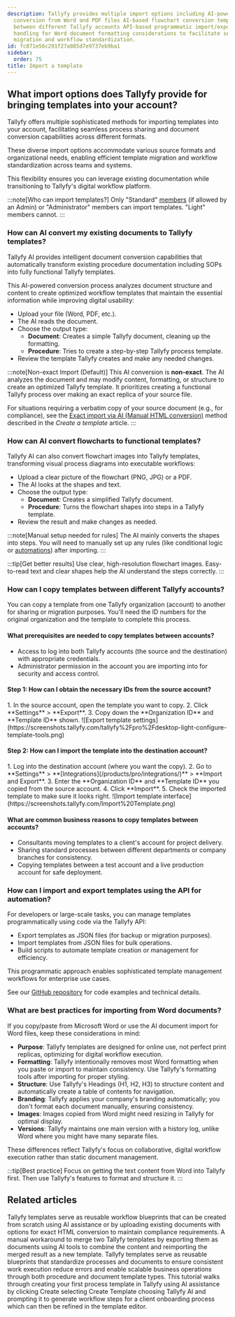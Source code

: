```yaml
---
description: Tallyfy provides multiple import options including AI-powered document
  conversion from Word and PDF files AI-based flowchart conversion template copying
  between different Tallyfy accounts API-based programmatic import/export and specialized
  handling for Word document formatting considerations to facilitate seamless template
  migration and workflow standardization.
id: fc871e56c291f27a885d7e9737eb9ba1
sidebar:
  order: 75
title: Import a template
---
```



## What import options does Tallyfy provide for bringing templates into your account?

Tallyfy offers multiple sophisticated methods for importing templates into your account, facilitating seamless process sharing and document conversion capabilities across different formats.

These diverse import options accommodate various source formats and organizational needs, enabling efficient template migration and workflow standardization across teams and systems.

This flexibility ensures you can leverage existing documentation while transitioning to Tallyfy's digital workflow platform.

:::note[Who can import templates?]
Only "Standard" [members](/products/pro/documenting/members/) (if allowed by an Admin) or "Administrator" members can import templates. "Light" members cannot.
:::

### How can AI convert my existing documents to Tallyfy templates?

Tallyfy AI provides intelligent document conversion capabilities that automatically transform existing procedure documentation including SOPs into fully functional Tallyfy templates.

This AI-powered conversion process analyzes document structure and content to create optimized workflow templates that maintain the essential information while improving digital usability:

- Upload your file (Word, PDF, etc.).
- The AI reads the document.
- Choose the output type:
  - **Document**: Creates a simple Tallyfy document, cleaning up the formatting.
  - **Procedure**: Tries to create a step-by-step Tallyfy process template.
- Review the template Tallyfy creates and make any needed changes.

:::note[Non-exact Import (Default)]
This AI conversion is **non-exact**. The AI analyzes the document and may modify content, formatting, or structure to create an optimized Tallyfy template. It prioritizes creating a functional Tallyfy process over making an exact replica of your source file.

For situations requiring a verbatim copy of your source document (e.g., for compliance), see the [Exact import via AI (Manual HTML conversion)](/products/pro/documenting/templates/create-template/#exact-import-via-ai-manual-html-conversion) method described in the *Create a template* article.
:::

### How can AI convert flowcharts to functional templates?

Tallyfy AI can also convert flowchart images into Tallyfy templates, transforming visual process diagrams into executable workflows:

- Upload a clear picture of the flowchart (PNG, JPG) or a PDF.
- The AI looks at the shapes and text.
- Choose the output type:
  - **Document**: Creates a simplified Tallyfy document.
  - **Procedure**: Turns the flowchart shapes into steps in a Tallyfy template.
- Review the result and make changes as needed.

:::note[Manual setup needed for rules]
The AI mainly converts the shapes into steps. You will need to manually set up any rules (like conditional logic or [automations](/products/pro/documenting/templates/automations/)) after importing.
:::

:::tip[Get better results]
Use clear, high-resolution flowchart images. Easy-to-read text and clear shapes help the AI understand the steps correctly.
:::

### How can I copy templates between different Tallyfy accounts?

You can copy a template from one Tallyfy organization (account) to another for sharing or migration purposes. You'll need the ID numbers for the original organization and the template to complete this process.

#### What prerequisites are needed to copy templates between accounts?
- Access to log into both Tallyfy accounts (the source and the destination) with appropriate credentials.
- Administrator permission in the account you are importing into for security and access control.

#### Step 1: How can I obtain the necessary IDs from the source account?
<Steps>
1. In the source account, open the template you want to copy.
2. Click **Settings** > **Export**.
3. Copy down the **Organization ID** and **Template ID** shown.
   ![Export template settings](https://screenshots.tallyfy.com/tallyfy%2Fpro%2Fdesktop-light-configure-template-tools.png)
</Steps>

#### Step 2: How can I import the template into the destination account?
<Steps>
1. Log into the destination account (where you want the copy).
2. Go to **Settings** > **[Integrations](/products/pro/integrations/)** > **Import and Export**.
3. Enter the **Organization ID** and **Template ID** you copied from the source account.
4. Click **Import**.
5. Check the imported template to make sure it looks right.
   ![Import template interface](https://screenshots.tallyfy.com/Import%20Template.png)
</Steps>

#### What are common business reasons to copy templates between accounts?
- Consultants moving templates to a client's account for project delivery.
- Sharing standard processes between different departments or company branches for consistency.
- Copying templates between a test account and a live production account for safe deployment.

### How can I import and export templates using the API for automation?

For developers or large-scale tasks, you can manage templates programmatically using code via the Tallyfy API:

- Export templates as JSON files (for backup or migration purposes).
- Import templates from JSON files for bulk operations.
- Build scripts to automate template creation or management for efficiency.

This programmatic approach enables sophisticated template management workflows for enterprise use cases.

See our [GitHub repository](https://github.com/tallyfy/api-support/) for code examples and technical details.

### What are best practices for importing from Word documents?

If you copy/paste from Microsoft Word or use the AI document import for Word files, keep these considerations in mind:

- **Purpose**: Tallyfy templates are designed for online use, not perfect print replicas, optimizing for digital workflow execution.
- **Formatting**: Tallyfy intentionally removes most Word formatting when you paste or import to maintain consistency. Use Tallyfy's formatting tools after importing for proper styling.
- **Structure**: Use Tallyfy's Headings (H1, H2, H3) to structure content and automatically create a table of contents for navigation.
- **Branding**: Tallyfy applies your company's branding automatically; you don't format each document manually, ensuring consistency.
- **Images**: Images copied from Word might need resizing in Tallyfy for optimal display.
- **Versions**: Tallyfy maintains one main version with a history log, unlike Word where you might have many separate files.

These differences reflect Tallyfy's focus on collaborative, digital workflow execution rather than static document management.

:::tip[Best practice]
Focus on getting the text content from Word into Tallyfy first. Then use Tallyfy's features to format and structure it.
:::


## Related articles
<CardGrid>
<LinkTitleCard header="<b>Templates > How to create templates in Tallyfy</b>" href="/products/pro/documenting/templates/create-template/" > Tallyfy templates serve as reusable workflow blueprints that can be created from scratch using AI assistance or by uploading existing documents with options for exact HTML conversion to maintain compliance requirements. </LinkTitleCard>
<LinkTitleCard header="<b>How To > How to merge two process templates into one</b>" href="/products/pro/tutorials/how-to/how-to-merge-two-process-templates/" > A manual workaround to merge two Tallyfy templates by exporting them as documents using AI tools to combine the content and reimporting the merged result as a new template. </LinkTitleCard>
<LinkTitleCard header="<b>Documenting > Templates</b>" href="/products/pro/documenting/templates/" > Tallyfy templates serve as reusable blueprints that standardize processes and documents to ensure consistent work execution reduce errors and enable scalable business operations through both procedure and document template types. </LinkTitleCard>
<LinkTitleCard header="<b>Tutorials > Create your first template</b>" href="/products/pro/tutorials/your-first-template/" > This tutorial walks through creating your first process template in Tallyfy using AI assistance by clicking Create selecting Create Template choosing Tallyfy AI and prompting it to generate workflow steps for a client onboarding process which can then be refined in the template editor. </LinkTitleCard>
</CardGrid>